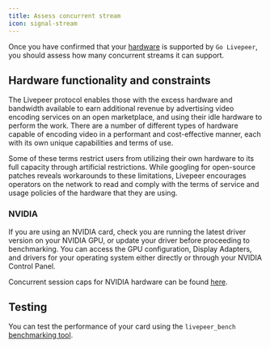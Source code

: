 ```yaml
---
title: Assess concurrent stream
icon: signal-stream
---
```


Once you have confirmed that your [hardware](/reference/go-livepeer/gpu-support) is supported by `Go Livepeer`, you should assess how many concurrent streams it can support.

## Hardware functionality and constraints

The Livepeer protocol enables those with the excess hardware and bandwidth available to earn additional revenue by advertising video encoding services on an open marketplace, and using their idle hardware to perform the work. There are a number of different types of hardware capable of encoding video in a performant and cost-effective manner, each with its own unique capabilities and terms of use.

Some of these terms restrict users from utilizing their own hardware to its full capacity through artificial restrictions. While googling for open-source patches reveals workarounds to these limitations, Livepeer encourages operators on the network to read and comply with the terms of service and usage policies of the hardware that they are using.

### NVIDIA

If you are using an NVIDIA card, check you are running the latest driver version on your NVIDIA GPU, or update your driver before proceeding to benchmarking. You can access the GPU configuration, Display Adapters, and drivers for your operating system either directly or through your NVIDIA Control Panel.

Concurrent session caps for NVIDIA hardware can be found [here](https://developer.nvidia.com/video-encode-decode-gpu-support-matrix).

## Testing

You can test the performance of your card using the `livepeer_bench` [benchmarking tool](/guides/orchestrating/benchmark-transcoding).
